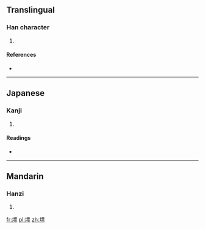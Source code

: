 ==Translingual==

===Han character===
{{Han char|rn=32|rad=土|as=11|sn=14|four=4119<sub>1</sub>|canj=土一田火 (GMWF)}}

# {{defn|Han|sort=土11}}

====References====
* {{Han ref|kx=0237.140|dkj=05406|dj=0475.210|hdz=10478.120|uh=5882|ud=22658|bh=E164|bd=57700}}

----

==Japanese==

===Kanji===
{{ja-kanji|grade=|rs=土11}}

# {{defn|Japanese|sort=土11}}

====Readings====
* {{ja-readings|on=[[ひょう]] (hyō), [[へう]] (heu)|kun=}}

----

==Mandarin==

===Hanzi===
{{cmn-hanzi|pin=[[biāo]] ([[biao1]])|wg=piao<sup>1</sup>}}

# {{defn|Mandarin|sort=土11}}

[[fr:墂]]
[[pl:墂]]
[[zh:墂]]